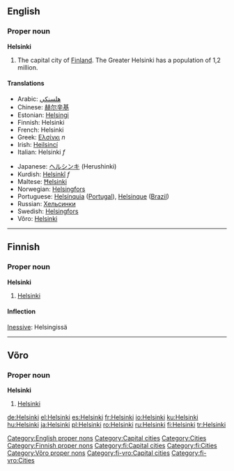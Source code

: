 {{wikipedia}}

==English==

===Proper noun===
'''Helsinki'''
#The capital city of [[Finland]]. The Greater Helsinki has a population of 1,2 million.

====Translations====
{{top}}
*Arabic: [[هلسنكي]]
*Chinese: [[赫尔辛基]]
*Estonian: [[Helsingi]]
*Finnish: Helsinki
*French: Helsinki
*Greek: [[Ελσίνκι]] ''n''
*Irish: [[Heilsincí]]
*Italian: Helsinki ''f''
{{mid}}
*Japanese: [[ヘルシンキ]] (Herushinki)
*Kurdish: [[Helsinkî]] ''f''
*Maltese: [[Ħelsinki]]
*Norwegian: [[Helsingfors]]
*Portuguese: [[Helsínquia]] ([[Portugal]]), [[Helsinque]] ([[Brazil]])
*Russian: [[Хельсинки]]
*Swedish: [[Helsingfors]]
*Võro: [[#Võro|Helsinki]]
{{bottom}}

[[Category:English proper nons]]
[[Category:Capital cities]]
[[Category:Cities]]

----
==Finnish==
{{Wikipedia|lang=fi}}
===Proper noun===
'''Helsinki'''

# [[#English|Helsinki]]

====Inflection====
[[w:Inessive case|Inessive]]: Helsingissä

[[Category:Finnish proper nons]]
[[Category:fi:Capital cities]]
[[Category:fi:Cities]]

----
==Võro==

===Proper noun===
'''Helsinki'''

# [[#English|Helsinki]]

[[Category:Võro proper nons]]
[[Category:fi-vro:Capital cities]]
[[Category:fi-vro:Cities]]

[[de:Helsinki]]
[[el:Helsinki]]
[[es:Helsinki]]
[[fr:Helsinki]]
[[io:Helsinki]]
[[ku:Helsinki]]
[[hu:Helsinki]]
[[ja:Helsinki]]
[[pl:Helsinki]]
[[ro:Helsinki]]
[[ru:Helsinki]]
[[fi:Helsinki]]
[[tr:Helsinki]]